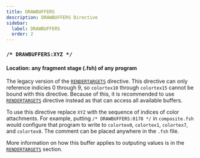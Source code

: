 ```yaml
---
title: DRAWBUFFERS
description: DRAWBUFFERS Directive
sidebar:
  label: DRAWBUFFERS
  order: 2
---
```


### `/* DRAWBUFFERS:XYZ */`

#### Location: any fragment stage (.fsh) of any program

The legacy version of the [`RENDERTARGETS`](/reference/directives/rendertargets) directive. This directive can only reference indicies 0 through 9, so `colortex10` through `colortex15` cannot be bound with this directive. Because of this, it is recommended to use [`RENDERTARGETS`](/reference/directives/rendertargets) directive instead as that can access all available buffers.

To use this directive replace `XYZ` with the sequence of indices of color attachments. For example, putting `/* DRAWBUFFERS:0178 */` in `composite.fsh` would configure that program to write to `colortex0`, `colortex1`, `colortex7`, and `colortex8`. The comment can be placed anywhere in the `.fsh` file.

More information on how this buffer applies to outputing values is in the [`RENDERTARGETS`](/reference/directives/rendertargets) section.
